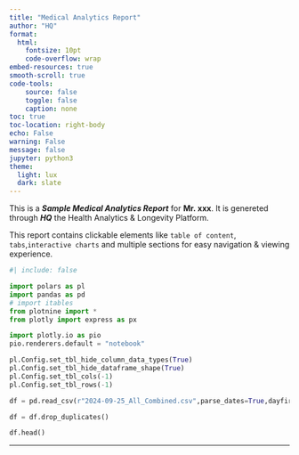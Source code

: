 ```yaml
---
title: "Medical Analytics Report"
author: "HQ"
format: 
  html:
    fontsize: 10pt
    code-overflow: wrap
embed-resources: true
smooth-scroll: true
code-tools:
    source: false
    toggle: false
    caption: none
toc: true
toc-location: right-body
echo: False
warning: False
message: false
jupyter: python3
theme:
  light: lux
  dark: slate
---
```



This is a ***Sample Medical Analytics Report*** for **Mr. xxx**. It is genereted through ***HQ*** the Health Analytics & Longevity Platform. 

This report contains clickable elements like `table of content`, `tabs`,`interactive charts` and multiple sections for easy navigation & viewing experience.




```python
#| include: false

import polars as pl
import pandas as pd
# import itables
from plotnine import *
from plotly import express as px

import plotly.io as pio
pio.renderers.default = "notebook"

pl.Config.set_tbl_hide_column_data_types(True)  
pl.Config.set_tbl_hide_dataframe_shape(True) 
pl.Config.set_tbl_cols(-1)
pl.Config.set_tbl_rows(-1)
```


```python
df = pd.read_csv(r"2024-09-25_All_Combined.csv",parse_dates=True,dayfirst=True) 

df = df.drop_duplicates()
```

```python
df.head()
```

---